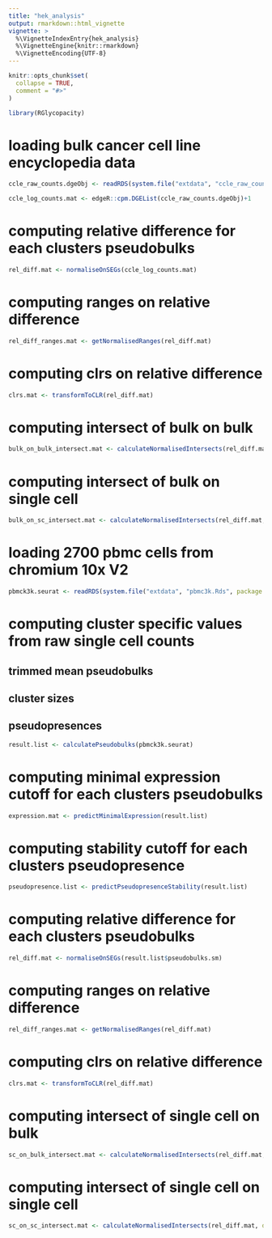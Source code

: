 ```yaml
---
title: "hek_analysis"
output: rmarkdown::html_vignette
vignette: >
  %\VignetteIndexEntry{hek_analysis}
  %\VignetteEngine{knitr::rmarkdown}
  %\VignetteEncoding{UTF-8}
---
```


```r
knitr::opts_chunk$set(
  collapse = TRUE,
  comment = "#>"
)
```

```r
library(RGlycopacity)
```

# loading bulk cancer cell line encyclopedia data 

```r

ccle_raw_counts.dgeObj <- readRDS(system.file("extdata", "ccle_raw_counts.Rds", package = "RGlycopacity", mustWork = T))

```

```r

ccle_log_counts.mat <- edgeR::cpm.DGEList(ccle_raw_counts.dgeObj)+1

```

# computing relative difference for each clusters pseudobulks

```r

rel_diff.mat <- normaliseOnSEGs(ccle_log_counts.mat)

```

# computing ranges on relative difference 

```r

rel_diff_ranges.mat <- getNormalisedRanges(rel_diff.mat)

```

# computing clrs on relative difference

```r

clrs.mat <- transformToCLR(rel_diff.mat)

```

# computing intersect of bulk on bulk

```r

bulk_on_bulk_intersect.mat <- calculateNormalisedIntersects(rel_diff.mat, dynamic_ranges.char = 'bulk_ranges')

```

# computing intersect of bulk on single cell

```r

bulk_on_sc_intersect.mat <- calculateNormalisedIntersects(rel_diff.mat, dynamic_ranges.char = 'tabula_sapiens_ranges')

```

# loading 2700 pbmc cells from chromium 10x V2

```r

pbmck3k.seurat <- readRDS(system.file("extdata", "pbmc3k.Rds", package = "RGlycopacity", mustWork = T))

```

# computing cluster specific values from raw single cell counts

## trimmed mean pseudobulks

## cluster sizes

## pseudopresences

```r

result.list <- calculatePseudobulks(pbmck3k.seurat)

```

# computing minimal expression cutoff for each clusters pseudobulks

```r

expression.mat <- predictMinimalExpression(result.list)

```

# computing stability cutoff for each clusters pseudopresence

```r

pseudopresence.list <- predictPseudopresenceStability(result.list)

```

# computing relative difference for each clusters pseudobulks

```r

rel_diff.mat <- normaliseOnSEGs(result.list$pseudobulks.sm)

```

# computing ranges on relative difference 

```r

rel_diff_ranges.mat <- getNormalisedRanges(rel_diff.mat)

```

# computing clrs on relative difference

```r

clrs.mat <- transformToCLR(rel_diff.mat)

```

# computing intersect of single cell on bulk

```r

sc_on_bulk_intersect.mat <- calculateNormalisedIntersects(rel_diff.mat, dynamic_ranges.char = 'bulk_ranges')

```

# computing intersect of single cell on single cell

```r

sc_on_sc_intersect.mat <- calculateNormalisedIntersects(rel_diff.mat, dynamic_ranges.char = 'tabula_sapiens_ranges')

```

